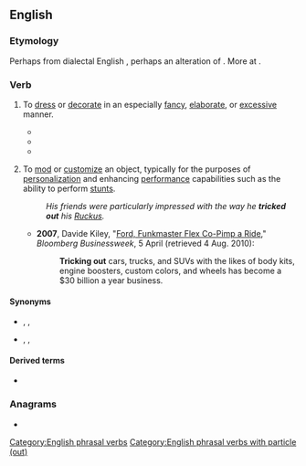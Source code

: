 ==English==

===Etymology===
Perhaps from dialectal English {{m|en|trig out||to dress smartly}}, perhaps an alteration of {{m|en|rig out}}. More at {{l|en|trig}}.

===Verb===
{{en-verb|*}}

# {{lb|en|informal|transitive|of a person or thing}} To [[dress]] or [[decorate]] in an especially [[fancy]], [[elaborate]], or [[excessive]] manner.
#* {{quote-text|en|year=1869|author={{w|Mark Twain}}|title=The Innocents Abroad|chapter=50|passage=We went down a flight of fifteen steps below the ground level, and stood in a small chapel '''tricked out''' with tapestry hangings, silver lamps, and oil paintings.}}
#* {{quote-book|en|year=1883|author=Stevenson|title=[[s:Treasure Island (1883)|Treasure Island]]|passage=He was '''tricked out''' in his best: an immense blue coat, thick with brass buttons, hung as low as to his knees, and a fine laced hat was set on the back of his head.}}
#* {{quote-text|en|year=1913|author={{w|John Galsworthy}}|title=The Dark Flower|chapter=6|passage=That stare was as if he saw her—a doll '''tricked out''' in garments labelled soul, spirit, rights, responsibilities, dignity, freedom—all so many words.}}
# {{lb|en|informal|transitive|of a [[motor vehicle]], etc.}} To [[mod]] or [[customize]] an object, typically for the purposes of [[personalization]] and enhancing [[performance]] capabilities such as the ability to perform [[stunt]]s.
#: ''His friends were particularly impressed with the way he '''tricked out''' his [[wikipedia:Honda_Ruckus|Ruckus]].''
#* '''2007''', Davide Kiley, "[http://www.businessweek.com/autos/content/apr2007/bw20070405_399949.htm Ford, Funkmaster Flex Co-Pimp a Ride]," ''Bloomberg Businessweek'', 5 April (retrieved 4 Aug. 2010):
#*: '''Tricking out''' cars, trucks, and SUVs with the likes of body kits, engine boosters, custom colors, and wheels has become a $30 billion a year business.

====Synonyms====
* {{sense|dress or decorate in a fancy or elaborate manner}} {{l|en|adorn}}, {{l|en|embellish}}, {{l|en|festoon}}
* {{sense|mod or customize}} {{l|en|customize}}, {{l|en|modify}}, {{l|en|mod}}

====Derived terms====
* {{l|en|tricked out|pos=a}}

===Anagrams===
* {{anagrams|en|a=cikorttu|kurtotic|outtrick}}

[[Category:English phrasal verbs]]
[[Category:English phrasal verbs with particle (out)]]